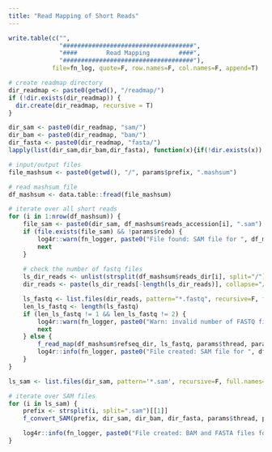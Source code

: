 ```yaml
---
title: "Read Mapping of Short Reads"
---
```


```r
write.table(c("",
              "####################################",
              "####        Read Mapping        ####",
              "####################################"),
            file=fn_log, quote=F, row.names=F, col.names=F, append=T)

# create readmap directory
dir_readmap <- paste0(getwd(), "/readmap/")
if (!dir.exists(dir_readmap)) {
  dir.create(dir_readmap, recursive = T)
}

dir_sam <- paste0(dir_readmap, "sam/")
dir_bam <- paste0(dir_readmap, "bam/")
dir_fasta <- paste0(dir_readmap, "fasta/")
lapply(list(dir_sam,dir_bam,dir_fasta), function(x){if(!dir.exists(x)) dir.create(x, recursive=T)})

# input/output files
file_mashsum <- paste0(getwd(), "/", params$prefix, ".mashsum")
```

```r
# read mashsum file
df_mashsum <- data.table::fread(file_mashsum)

# iterate over all short reads
for (i in 1:nrow(df_mashsum)) {
    file_sam <- paste0(dir_sam, df_mashsum$reads_accession[i], ".sam")
    if (file.exists(file_sam) && !params$redo) {
        log4r::warn(fn_logger, paste0("File found: SAM file for ", df_mashsum$reads_accession[i], ". Skipped."))
        next
    }
    
    # check the number of fastq files
    ls_dir_reads <- unlist(strsplit(df_mashsum$reads_dir[i], split="/"))
    dir_reads <- paste(ls_dir_reads[-length(ls_dir_reads)], collapse="/")

    ls_fastq <- list.files(dir_reads, pattern="*.fastq", recursive=F, full.names=T)
    len_ls_fastq <- length(ls_fastq)
    if (len_ls_fastq != 1 && len_ls_fastq != 2) {
        log4r::warn(fn_logger, paste0("Warn: invalid number of FASTQ file for ", df_mashsum$reads_accession[i], " (", len_ls_fastq, "). Skipped."))
        next
    } else {
        f_read_map(df_mashsum$refseq_dir, ls_fastq, params$thread, params$exe_bwamem2, file_sam)
        log4r::info(fn_logger, paste0("File created: SAM file for ", df_mashsum$reads_accession[i], "."))
    }
}
```

```r
ls_sam <- list.files(dir_sam, pattern='*.sam', recursive=F, full.names=F)

# iterate over SAM files
for (i in ls_sam) {
    prefix <- strsplit(i, split=".sam")[[1]]
    f_convert_SAM(prefix, dir_sam, dir_bam, dir_fasta, params$thread, params$exe_samtools)

    log4r::info(fn_logger, paste0("File created: BAM and FASTA files for ", prefix, "."))
}
```